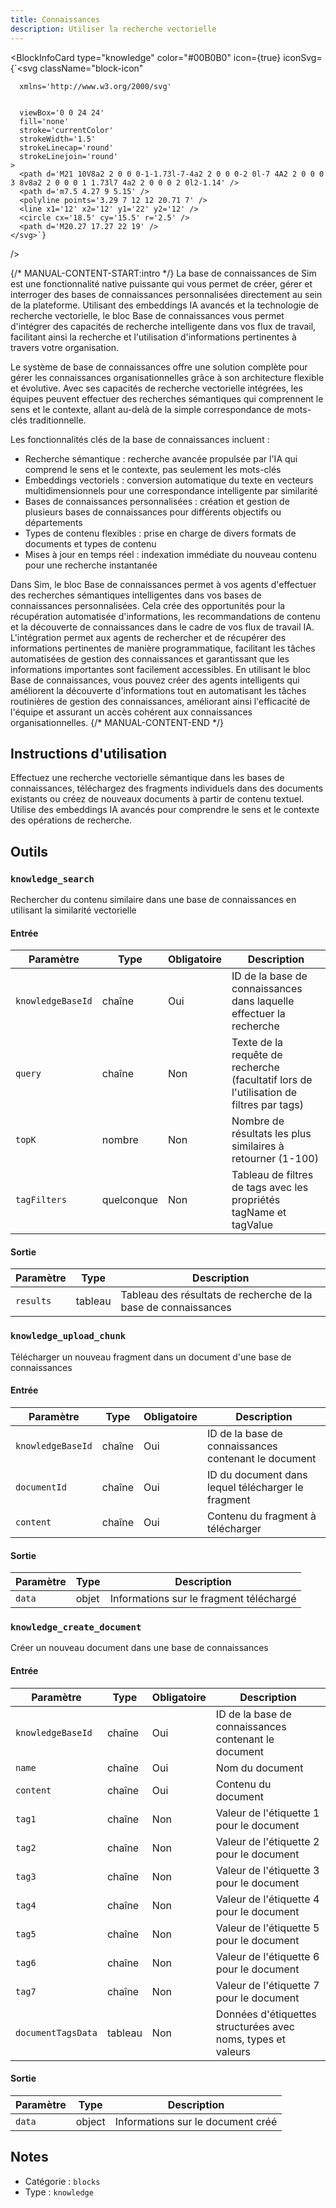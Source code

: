 ```yaml
---
title: Connaissances
description: Utiliser la recherche vectorielle
---
```



<BlockInfoCard 
  type="knowledge"
  color="#00B0B0"
  icon={true}
  iconSvg={`<svg className="block-icon"
      
      xmlns='http://www.w3.org/2000/svg'
      
      
      viewBox='0 0 24 24'
      fill='none'
      stroke='currentColor'
      strokeWidth='1.5'
      strokeLinecap='round'
      strokeLinejoin='round'
    >
      <path d='M21 10V8a2 2 0 0 0-1-1.73l-7-4a2 2 0 0 0-2 0l-7 4A2 2 0 0 0 3 8v8a2 2 0 0 0 1 1.73l7 4a2 2 0 0 0 2 0l2-1.14' />
      <path d='m7.5 4.27 9 5.15' />
      <polyline points='3.29 7 12 12 20.71 7' />
      <line x1='12' x2='12' y1='22' y2='12' />
      <circle cx='18.5' cy='15.5' r='2.5' />
      <path d='M20.27 17.27 22 19' />
    </svg>`}
/>

{/* MANUAL-CONTENT-START:intro */}
La base de connaissances de Sim est une fonctionnalité native puissante qui vous permet de créer, gérer et interroger des bases de connaissances personnalisées directement au sein de la plateforme. Utilisant des embeddings IA avancés et la technologie de recherche vectorielle, le bloc Base de connaissances vous permet d'intégrer des capacités de recherche intelligente dans vos flux de travail, facilitant ainsi la recherche et l'utilisation d'informations pertinentes à travers votre organisation.

Le système de base de connaissances offre une solution complète pour gérer les connaissances organisationnelles grâce à son architecture flexible et évolutive. Avec ses capacités de recherche vectorielle intégrées, les équipes peuvent effectuer des recherches sémantiques qui comprennent le sens et le contexte, allant au-delà de la simple correspondance de mots-clés traditionnelle.

Les fonctionnalités clés de la base de connaissances incluent :

- Recherche sémantique : recherche avancée propulsée par l'IA qui comprend le sens et le contexte, pas seulement les mots-clés
- Embeddings vectoriels : conversion automatique du texte en vecteurs multidimensionnels pour une correspondance intelligente par similarité
- Bases de connaissances personnalisées : création et gestion de plusieurs bases de connaissances pour différents objectifs ou départements
- Types de contenu flexibles : prise en charge de divers formats de documents et types de contenu
- Mises à jour en temps réel : indexation immédiate du nouveau contenu pour une recherche instantanée

Dans Sim, le bloc Base de connaissances permet à vos agents d'effectuer des recherches sémantiques intelligentes dans vos bases de connaissances personnalisées. Cela crée des opportunités pour la récupération automatisée d'informations, les recommandations de contenu et la découverte de connaissances dans le cadre de vos flux de travail IA. L'intégration permet aux agents de rechercher et de récupérer des informations pertinentes de manière programmatique, facilitant les tâches automatisées de gestion des connaissances et garantissant que les informations importantes sont facilement accessibles. En utilisant le bloc Base de connaissances, vous pouvez créer des agents intelligents qui améliorent la découverte d'informations tout en automatisant les tâches routinières de gestion des connaissances, améliorant ainsi l'efficacité de l'équipe et assurant un accès cohérent aux connaissances organisationnelles.
{/* MANUAL-CONTENT-END */}

## Instructions d'utilisation

Effectuez une recherche vectorielle sémantique dans les bases de connaissances, téléchargez des fragments individuels dans des documents existants ou créez de nouveaux documents à partir de contenu textuel. Utilise des embeddings IA avancés pour comprendre le sens et le contexte des opérations de recherche.

## Outils

### `knowledge_search`

Rechercher du contenu similaire dans une base de connaissances en utilisant la similarité vectorielle

#### Entrée

| Paramètre | Type | Obligatoire | Description |
| --------- | ---- | ---------- | ----------- |
| `knowledgeBaseId` | chaîne | Oui | ID de la base de connaissances dans laquelle effectuer la recherche |
| `query` | chaîne | Non | Texte de la requête de recherche \(facultatif lors de l'utilisation de filtres par tags\) |
| `topK` | nombre | Non | Nombre de résultats les plus similaires à retourner \(1-100\) |
| `tagFilters` | quelconque | Non | Tableau de filtres de tags avec les propriétés tagName et tagValue |

#### Sortie

| Paramètre | Type | Description |
| --------- | ---- | ----------- |
| `results` | tableau | Tableau des résultats de recherche de la base de connaissances |

### `knowledge_upload_chunk`

Télécharger un nouveau fragment dans un document d'une base de connaissances

#### Entrée

| Paramètre | Type | Obligatoire | Description |
| --------- | ---- | ----------- | ----------- |
| `knowledgeBaseId` | chaîne | Oui | ID de la base de connaissances contenant le document |
| `documentId` | chaîne | Oui | ID du document dans lequel télécharger le fragment |
| `content` | chaîne | Oui | Contenu du fragment à télécharger |

#### Sortie

| Paramètre | Type | Description |
| --------- | ---- | ----------- |
| `data` | objet | Informations sur le fragment téléchargé |

### `knowledge_create_document`

Créer un nouveau document dans une base de connaissances

#### Entrée

| Paramètre | Type | Obligatoire | Description |
| --------- | ---- | ----------- | ----------- |
| `knowledgeBaseId` | chaîne | Oui | ID de la base de connaissances contenant le document |
| `name` | chaîne | Oui | Nom du document |
| `content` | chaîne | Oui | Contenu du document |
| `tag1` | chaîne | Non | Valeur de l'étiquette 1 pour le document |
| `tag2` | chaîne | Non | Valeur de l'étiquette 2 pour le document |
| `tag3` | chaîne | Non | Valeur de l'étiquette 3 pour le document |
| `tag4` | chaîne | Non | Valeur de l'étiquette 4 pour le document |
| `tag5` | chaîne | Non | Valeur de l'étiquette 5 pour le document |
| `tag6` | chaîne | Non | Valeur de l'étiquette 6 pour le document |
| `tag7` | chaîne | Non | Valeur de l'étiquette 7 pour le document |
| `documentTagsData` | tableau | Non | Données d'étiquettes structurées avec noms, types et valeurs |

#### Sortie

| Paramètre | Type | Description |
| --------- | ---- | ----------- |
| `data` | object | Informations sur le document créé |

## Notes

- Catégorie : `blocks`
- Type : `knowledge`
